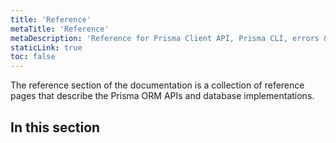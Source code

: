 ```yaml
---
title: 'Reference'
metaTitle: 'Reference'
metaDescription: 'Reference for Prisma Client API, Prisma CLI, errors & more.'
staticLink: true
toc: false
---
```


<TopBlock title={frontMatter.title}>

The reference section of the documentation is a collection of reference pages that describe the Prisma ORM APIs and database implementations.

</TopBlock>

## In this section

<Subsections depth="3" />
